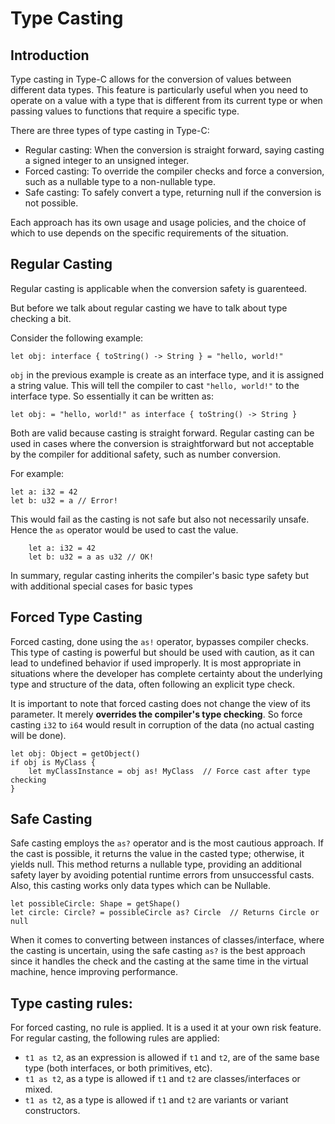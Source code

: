 
# Type Casting

## Introduction
Type casting in Type-C allows for the conversion of values between different data types. This feature is particularly useful
when you need to operate on a value with a type that is different from its current type or when passing values to functions
that require a specific type.

There are three types of type casting in Type-C:
- Regular casting: When the conversion is straight forward, saying casting a signed integer to an unsigned integer.
- Forced casting: To override the compiler checks and force a conversion, such as a nullable type to a non-nullable type.
- Safe casting: To safely convert a type, returning null if the conversion is not possible.

Each approach has its own usage and usage policies, and the choice of which to use depends on the specific requirements of the situation.

## Regular Casting
Regular casting is applicable when the conversion safety is guarenteed.

But before we talk about regular casting we have to talk about type checking a bit.

Consider the following example:
```tc
let obj: interface { toString() -> String } = "hello, world!"
```

`obj` in the previous example is create as an interface type, and it is assigned a string value.
This will tell the compiler to cast `"hello, world!"` to the interface type. So essentially
it can be written as:
```tc
let obj: = "hello, world!" as interface { toString() -> String }
```

Both are valid because casting is straight forward. Regular casting can be used in cases where the conversion
is straightforward but not acceptable by the compiler for additional safety, such as number conversion.

For example:
```tc
let a: i32 = 42
let b: u32 = a // Error!
```
This would fail as the casting is not safe but also not necessarily unsafe. Hence the `as` operator would be used to cast the value.
```tc
    let a: i32 = 42
    let b: u32 = a as u32 // OK!
```

In summary, regular casting inherits the compiler's basic type safety but with additional special cases for basic types


## Forced Type Casting
Forced casting, done using the `as!` operator, bypasses compiler checks.
This type of casting is powerful but should be used with caution, as it can lead to undefined behavior if used improperly.
It is most appropriate in situations where the developer has complete certainty about the underlying type and structure of the data,
often following an explicit type check.

It is important to note that forced casting does not change the view of its parameter. It merely **overrides the compiler's type checking**.
So force casting `i32` to `i64` would result in corruption of the data (no actual casting will be done).

```
let obj: Object = getObject()
if obj is MyClass {
    let myClassInstance = obj as! MyClass  // Force cast after type checking
}
```

## Safe Casting
Safe casting employs the `as?` operator and is the most cautious approach. If the cast is possible, it returns the value in the casted type; otherwise, it yields null. This method returns a nullable type, providing an additional safety layer by avoiding potential runtime errors from unsuccessful casts. Also, this casting works only data types which can be Nullable.

```tc
let possibleCircle: Shape = getShape()
let circle: Circle? = possibleCircle as? Circle  // Returns Circle or null
```

When it comes to converting between instances of classes/interface, where the casting is uncertain, using the safe casting `as?` is the best approach since it handles the check and the casting at the same time in the virtual machine, hence improving performance.


## Type casting rules:

For forced casting, no rule is applied. It is a used it at your own risk feature. For regular casting, the following rules are applied:
- `t1 as t2`, as an expression is allowed if `t1` and `t2`, are of the same base type (both interfaces, or both primitives, etc).
- `t1 as t2`, as a type is allowed if `t1` and `t2` are classes/interfaces or mixed.
- `t1 as t2`, as a type is allowed if `t1` and `t2` are variants or variant constructors.
